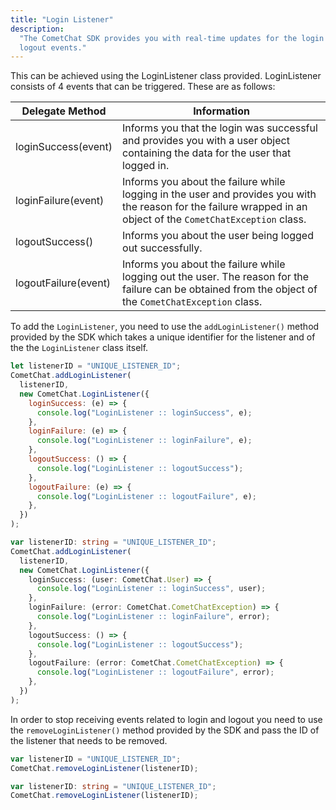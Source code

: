 ```yaml
---
title: "Login Listener"
description:
  "The CometChat SDK provides you with real-time updates for the login and
  logout events."
---
```


This can be achieved using the LoginListener class provided. LoginListener
consists of 4 events that can be triggered. These are as follows:

| Delegate Method      | Information                                                                                                                                                      |
| -------------------- | ---------------------------------------------------------------------------------------------------------------------------------------------------------------- |
| loginSuccess(event)  | Informs you that the login was successful and provides you with a user object containing the data for the user that logged in.                                   |
| loginFailure(event)  | Informs you about the failure while logging in the user and provides you with the reason for the failure wrapped in an object of the `CometChatException` class. |
| logoutSuccess()      | Informs you about the user being logged out successfully.                                                                                                        |
| logoutFailure(event) | Informs you about the failure while logging out the user. The reason for the failure can be obtained from the object of the `CometChatException` class.          |

To add the `LoginListener`, you need to use the `addLoginListener()` method
provided by the SDK which takes a unique identifier for the listener and of the
the `LoginListener` class itself.

<CodeGroup>

```js Javascript
let listenerID = "UNIQUE_LISTENER_ID";
CometChat.addLoginListener(
  listenerID,
  new CometChat.LoginListener({
    loginSuccess: (e) => {
      console.log("LoginListener :: loginSuccess", e);
    },
    loginFailure: (e) => {
      console.log("LoginListener :: loginFailure", e);
    },
    logoutSuccess: () => {
      console.log("LoginListener :: logoutSuccess");
    },
    logoutFailure: (e) => {
      console.log("LoginListener :: logoutFailure", e);
    },
  })
);
```

```ts Typescript
var listenerID: string = "UNIQUE_LISTENER_ID";
CometChat.addLoginListener(
  listenerID,
  new CometChat.LoginListener({
    loginSuccess: (user: CometChat.User) => {
      console.log("LoginListener :: loginSuccess", user);
    },
    loginFailure: (error: CometChat.CometChatException) => {
      console.log("LoginListener :: loginFailure", error);
    },
    logoutSuccess: () => {
      console.log("LoginListener :: logoutSuccess");
    },
    logoutFailure: (error: CometChat.CometChatException) => {
      console.log("LoginListener :: logoutFailure", error);
    },
  })
);
```

</CodeGroup>

In order to stop receiving events related to login and logout you need to use
the `removeLoginListener()` method provided by the SDK and pass the ID of the
listener that needs to be removed.

<CodeGroup>

```js Javascript
var listenerID = "UNIQUE_LISTENER_ID";
CometChat.removeLoginListener(listenerID);
```

```ts Typescript
var listenerID: string = "UNIQUE_LISTENER_ID";
CometChat.removeLoginListener(listenerID);
```

</CodeGroup>

